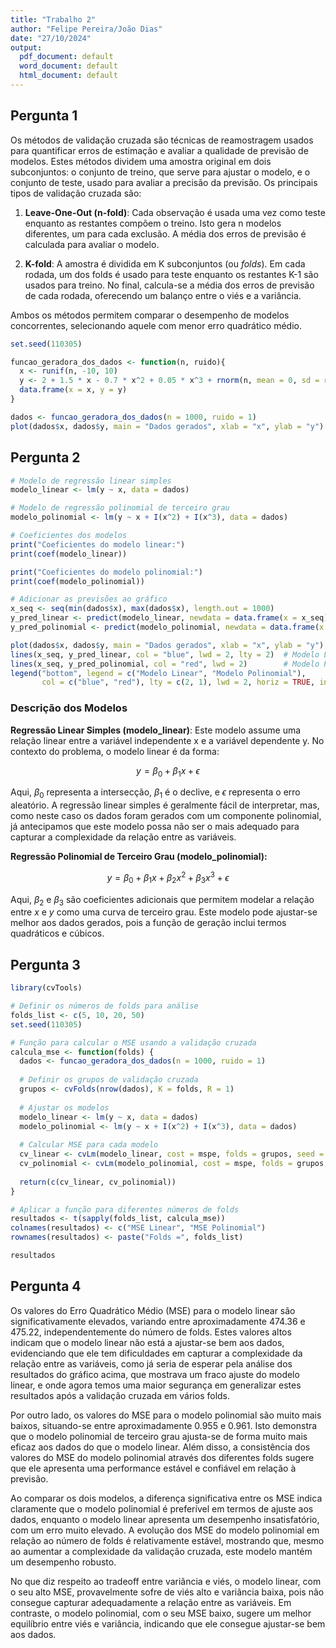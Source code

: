```yaml
---
title: "Trabalho 2"
author: "Felipe Pereira/João Dias"
date: "27/10/2024"
output:
  pdf_document: default
  word_document: default
  html_document: default
---
```


## Pergunta 1

Os métodos de validação cruzada são técnicas de reamostragem usados para quantificar erros de estimação e avaliar a qualidade de previsão de modelos. Estes métodos dividem uma amostra original em dois subconjuntos: o conjunto de treino, que serve para ajustar o modelo, e o conjunto de teste, usado para avaliar a precisão da previsão. Os principais tipos de validação cruzada são:

1.  **Leave-One-Out (n-fold)**: Cada observação é usada uma vez como teste enquanto as restantes compõem o treino. Isto gera n modelos diferentes, um para cada exclusão. A média dos erros de previsão é calculada para avaliar o modelo.

2.  **K-fold**: A amostra é dividida em K subconjuntos (ou *folds*). Em cada rodada, um dos folds é usado para teste enquanto os restantes K-1 são usados para treino. No final, calcula-se a média dos erros de previsão de cada rodada, oferecendo um balanço entre o viés e a variância.

Ambos os métodos permitem comparar o desempenho de modelos concorrentes, selecionando aquele com menor erro quadrático médio.

```r
set.seed(110305) 

funcao_geradora_dos_dados <- function(n, ruido){
  x <- runif(n, -10, 10)
  y <- 2 + 1.5 * x - 0.7 * x^2 + 0.05 * x^3 + rnorm(n, mean = 0, sd = ruido)
  data.frame(x = x, y = y)
}

dados <- funcao_geradora_dos_dados(n = 1000, ruido = 1)
plot(dados$x, dados$y, main = "Dados gerados", xlab = "x", ylab = "y")

```

## Pergunta 2

```r
# Modelo de regressão linear simples
modelo_linear <- lm(y ~ x, data = dados)

# Modelo de regressão polinomial de terceiro grau
modelo_polinomial <- lm(y ~ x + I(x^2) + I(x^3), data = dados)

# Coeficientes dos modelos
print("Coeficientes do modelo linear:")
print(coef(modelo_linear))

print("Coeficientes do modelo polinomial:")
print(coef(modelo_polinomial))

# Adicionar as previsões ao gráfico
x_seq <- seq(min(dados$x), max(dados$x), length.out = 1000)
y_pred_linear <- predict(modelo_linear, newdata = data.frame(x = x_seq))
y_pred_polinomial <- predict(modelo_polinomial, newdata = data.frame(x = x_seq))

plot(dados$x, dados$y, main = "Dados gerados", xlab = "x", ylab = "y")
lines(x_seq, y_pred_linear, col = "blue", lwd = 2, lty = 2)  # Modelo Linear
lines(x_seq, y_pred_polinomial, col = "red", lwd = 2)        # Modelo Polinomial
legend("bottom", legend = c("Modelo Linear", "Modelo Polinomial"), 
       col = c("blue", "red"), lty = c(2, 1), lwd = 2, horiz = TRUE, inset = 0.05)
```

### Descrição dos Modelos

**Regressão Linear Simples (modelo_linear)**: Este modelo assume uma relação linear entre a variável independente x e a variável dependente y. No contexto do problema, o modelo linear é da forma:

$$y = \beta_0 + \beta_1 x + \epsilon$$

Aqui, $\beta_0$ representa a intersecção, $\beta_1$ é o declive, e $\epsilon$ representa o erro aleatório. A regressão linear simples é geralmente fácil de interpretar, mas, como neste caso os dados foram gerados com um componente polinomial, já antecipamos que este modelo possa não ser o mais adequado para capturar a complexidade da relação entre as variáveis.

**Regressão Polinomial de Terceiro Grau (modelo_polinomial):**

$$y = \beta_0 + \beta_1 x + \beta_2 x^2 + \beta_3 x^3 + \epsilon$$

Aqui, $\beta_2$ e $\beta_3$ são coeficientes adicionais que permitem modelar a relação entre $x$ e $y$ como uma curva de terceiro grau. Este modelo pode ajustar-se melhor aos dados gerados, pois a função de geração inclui termos quadráticos e cúbicos.

## Pergunta 3

```r
library(cvTools)

# Definir os números de folds para análise
folds_list <- c(5, 10, 20, 50)
set.seed(110305) 

# Função para calcular o MSE usando a validação cruzada
calcula_mse <- function(folds) {
  dados <- funcao_geradora_dos_dados(n = 1000, ruido = 1)
  
  # Definir os grupos de validação cruzada
  grupos <- cvFolds(nrow(dados), K = folds, R = 1)
  
  # Ajustar os modelos
  modelo_linear <- lm(y ~ x, data = dados)
  modelo_polinomial <- lm(y ~ x + I(x^2) + I(x^3), data = dados)
  
  # Calcular MSE para cada modelo
  cv_linear <- cvLm(modelo_linear, cost = mspe, folds = grupos, seed = 110305)$cv
  cv_polinomial <- cvLm(modelo_polinomial, cost = mspe, folds = grupos, seed = 110305)$cv
  
  return(c(cv_linear, cv_polinomial))
}

# Aplicar a função para diferentes números de folds
resultados <- t(sapply(folds_list, calcula_mse))
colnames(resultados) <- c("MSE Linear", "MSE Polinomial")
rownames(resultados) <- paste("Folds =", folds_list)

resultados

```

## Pergunta 4

Os valores do Erro Quadrático Médio (MSE) para o modelo linear são significativamente elevados, variando entre aproximadamente 474.36 e 475.22, independentemente do número de folds. Estes valores altos indicam que o modelo linear não está a ajustar-se bem aos dados, evidenciando que ele tem dificuldades em capturar a complexidade da relação entre as variáveis, como já seria de esperar pela análise dos resultados do gráfico acima, que mostrava um fraco ajuste do modelo linear, e onde agora temos uma maior segurança em generalizar estes resultados após a validação cruzada em vários folds.

Por outro lado, os valores do MSE para o modelo polinomial são muito mais baixos, situando-se entre aproximadamente 0.955 e 0.961. Isto demonstra que o modelo polinomial de terceiro grau ajusta-se de forma muito mais eficaz aos dados do que o modelo linear. Além disso, a consistência dos valores do MSE do modelo polinomial através dos diferentes folds sugere que ele apresenta uma performance estável e confiável em relação à previsão.

Ao comparar os dois modelos, a diferença significativa entre os MSE indica claramente que o modelo polinomial é preferível em termos de ajuste aos dados, enquanto o modelo linear apresenta um desempenho insatisfatório, com um erro muito elevado. A evolução dos MSE do modelo polinomial em relação ao número de folds é relativamente estável, mostrando que, mesmo ao aumentar a complexidade da validação cruzada, este modelo mantém um desempenho robusto.

No que diz respeito ao tradeoff entre variância e viés, o modelo linear, com o seu alto MSE, provavelmente sofre de viés alto e variância baixa, pois não consegue capturar adequadamente a relação entre as variáveis. Em contraste, o modelo polinomial, com o seu MSE baixo, sugere um melhor equilíbrio entre viés e variância, indicando que ele consegue ajustar-se bem aos dados.
